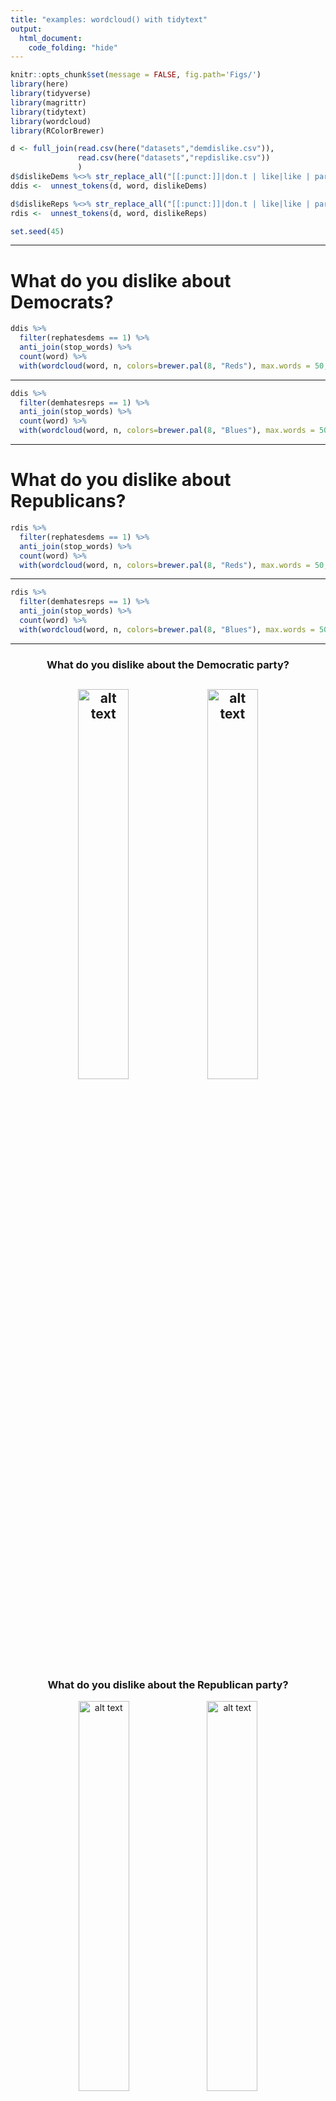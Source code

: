 ```yaml
---
title: "examples: wordcloud() with tidytext"
output:
  html_document:
    code_folding: "hide"
---
```


```r
knitr::opts_chunk$set(message = FALSE, fig.path='Figs/')
library(here)
library(tidyverse)
library(magrittr)
library(tidytext)
library(wordcloud)
library(RColorBrewer)
```


```r
d <- full_join(read.csv(here("datasets","demdislike.csv")),
               read.csv(here("datasets","repdislike.csv"))
               )
d$dislikeDems %<>% str_replace_all("[[:punct:]]|don.t | like|like | party|party | people|pro ", " ") %>% tolower() 
ddis <-  unnest_tokens(d, word, dislikeDems)

d$dislikeReps %<>% str_replace_all("[[:punct:]]|don.t | like|like | party|party | people|pro ", " ") %>% tolower() 
rdis <-  unnest_tokens(d, word, dislikeReps)

set.seed(45)
```
---


# What do you dislike about Democrats?

```r
ddis %>%   
  filter(rephatesdems == 1) %>%  
  anti_join(stop_words) %>%
  count(word) %>%
  with(wordcloud(word, n, colors=brewer.pal(8, "Reds"), max.words = 50, scale=c(4,.3)))
```
---

```r
ddis %>%   
  filter(demhatesreps == 1) %>%  
  anti_join(stop_words) %>% 
  count(word) %>%
  with(wordcloud(word, n, colors=brewer.pal(8, "Blues"), max.words = 50, scale=c(4,.3)))
```   
---

# What do you dislike about Republicans?
```r
rdis %>%   
  filter(rephatesdems == 1) %>% 
  anti_join(stop_words) %>% 
  count(word) %>%
  with(wordcloud(word, n, colors=brewer.pal(8, "Reds"), max.words = 50, scale=c(4,.3)))
```
---

```r
rdis %>%   
  filter(demhatesreps == 1) %>% 
  anti_join(stop_words) %>%
  count(word) %>%
  with(wordcloud(word, n, colors=brewer.pal(8, "Blues"), max.words = 50, scale=c(4,.3)))
```   

---




<center>

### What do you dislike about the Democratic party?
![alt text](Figs/dislikedems-demhatesreps-1.png){ width=40% } ![alt text](Figs/dislikedems-rephatesdems-1.png){ width=40% }
---

### What do you dislike about the Republican party?
![alt text](Figs/dislikereps-demhatesreps-1.png){ width=40% } ![alt text](Figs/dislikereps-rephatesdems-1.png){ width=40% }

(ANES V161101 V161106)
</center>



```r
library(reshape2)
ddis %>%
  inner_join(get_sentiments("bing")) %>%
  count(word, sentiment, sort = TRUE) %>%
  acast(word ~ sentiment, value.var = "n", fill = 0) %>%
  comparison.cloud(colors = c("gray20", "gray80"),
                   max.words = 100)
```

